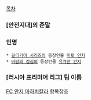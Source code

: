 [[목차]]

=== [안전지대]의 준말 ===
=== 인명 ===
 * [[길티기어 시리즈]]의 등장인물 [[미토 안지]]
 * [[바람의 검심]]의 등장인물 [[유큐잔 안지]]

=== [러시아 프리미어 리그] 팀 이름 ===
[[FC 안지 마하치칼라]] 항목참조

